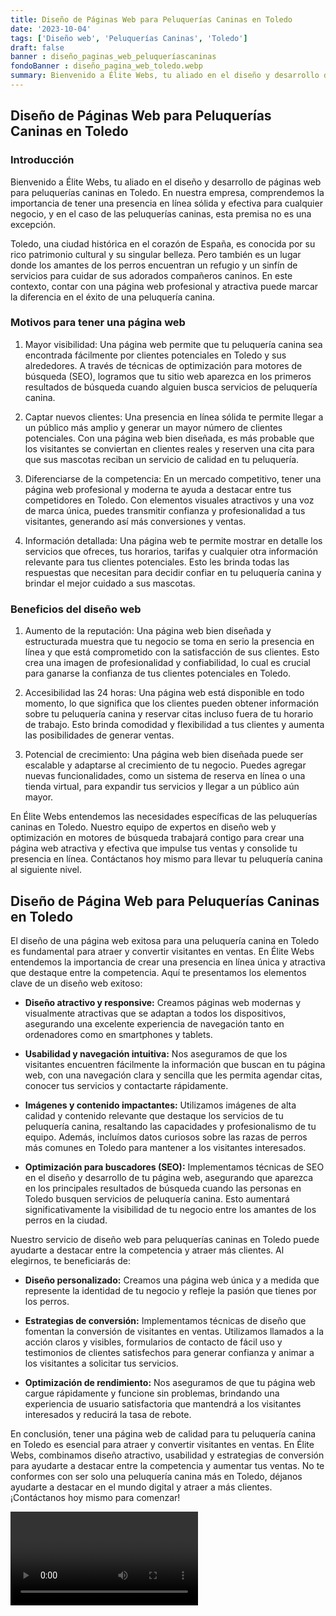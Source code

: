 ```yaml
---
title: Diseño de Páginas Web para Peluquerías Caninas en Toledo
date: '2023-10-04'
tags: ['Diseño web', 'Peluquerías Caninas', 'Toledo']
draft: false
banner : diseño_paginas_web_peluqueríascaninas
fondoBanner : diseño_pagina_web_toledo.webp
summary: Bienvenido a Élite Webs, tu aliado en el diseño y desarrollo de páginas web para peluquerías caninas en Toledo. En nuestra empresa, comprendemos la importancia de tener una presencia en línea sólida y efectiva para cualquier negocio, y en el caso de las peluquerías caninas, esta premisa no es una excepción.
---
```


## Diseño de Páginas Web para Peluquerías Caninas en Toledo

### Introducción

Bienvenido a Élite Webs, tu aliado en el diseño y desarrollo de páginas web para peluquerías caninas en Toledo. En nuestra empresa, comprendemos la importancia de tener una presencia en línea sólida y efectiva para cualquier negocio, y en el caso de las peluquerías caninas, esta premisa no es una excepción.

Toledo, una ciudad histórica en el corazón de España, es conocida por su rico patrimonio cultural y su singular belleza. Pero también es un lugar donde los amantes de los perros encuentran un refugio y un sinfín de servicios para cuidar de sus adorados compañeros caninos. En este contexto, contar con una página web profesional y atractiva puede marcar la diferencia en el éxito de una peluquería canina.

### Motivos para tener una página web

1. Mayor visibilidad: Una página web permite que tu peluquería canina sea encontrada fácilmente por clientes potenciales en Toledo y sus alrededores. A través de técnicas de optimización para motores de búsqueda (SEO), logramos que tu sitio web aparezca en los primeros resultados de búsqueda cuando alguien busca servicios de peluquería canina.

2. Captar nuevos clientes: Una presencia en línea sólida te permite llegar a un público más amplio y generar un mayor número de clientes potenciales. Con una página web bien diseñada, es más probable que los visitantes se conviertan en clientes reales y reserven una cita para que sus mascotas reciban un servicio de calidad en tu peluquería.

3. Diferenciarse de la competencia: En un mercado competitivo, tener una página web profesional y moderna te ayuda a destacar entre tus competidores en Toledo. Con elementos visuales atractivos y una voz de marca única, puedes transmitir confianza y profesionalidad a tus visitantes, generando así más conversiones y ventas.

4. Información detallada: Una página web te permite mostrar en detalle los servicios que ofreces, tus horarios, tarifas y cualquier otra información relevante para tus clientes potenciales. Esto les brinda todas las respuestas que necesitan para decidir confiar en tu peluquería canina y brindar el mejor cuidado a sus mascotas.

### Beneficios del diseño web

1. Aumento de la reputación: Una página web bien diseñada y estructurada muestra que tu negocio se toma en serio la presencia en línea y que está comprometido con la satisfacción de sus clientes. Esto crea una imagen de profesionalidad y confiabilidad, lo cual es crucial para ganarse la confianza de tus clientes potenciales en Toledo.

2. Accesibilidad las 24 horas: Una página web está disponible en todo momento, lo que significa que los clientes pueden obtener información sobre tu peluquería canina y reservar citas incluso fuera de tu horario de trabajo. Esto brinda comodidad y flexibilidad a tus clientes y aumenta las posibilidades de generar ventas.

3. Potencial de crecimiento: Una página web bien diseñada puede ser escalable y adaptarse al crecimiento de tu negocio. Puedes agregar nuevas funcionalidades, como un sistema de reserva en línea o una tienda virtual, para expandir tus servicios y llegar a un público aún mayor.

En Élite Webs entendemos las necesidades específicas de las peluquerías caninas en Toledo. Nuestro equipo de expertos en diseño web y optimización en motores de búsqueda trabajará contigo para crear una página web atractiva y efectiva que impulse tus ventas y consolide tu presencia en línea. Contáctanos hoy mismo para llevar tu peluquería canina al siguiente nivel.

<GifSeo />

<Cta />

## Diseño de Página Web para Peluquerías Caninas en Toledo

El diseño de una página web exitosa para una peluquería canina en Toledo es fundamental para atraer y convertir visitantes en ventas. En Élite Webs entendemos la importancia de crear una presencia en línea única y atractiva que destaque entre la competencia. Aquí te presentamos los elementos clave de un diseño web exitoso:

- **Diseño atractivo y responsive:** Creamos páginas web modernas y visualmente atractivas que se adaptan a todos los dispositivos, asegurando una excelente experiencia de navegación tanto en ordenadores como en smartphones y tablets.

- **Usabilidad y navegación intuitiva:** Nos aseguramos de que los visitantes encuentren fácilmente la información que buscan en tu página web, con una navegación clara y sencilla que les permita agendar citas, conocer tus servicios y contactarte rápidamente.

- **Imágenes y contenido impactantes:** Utilizamos imágenes de alta calidad y contenido relevante que destaque los servicios de tu peluquería canina, resaltando las capacidades y profesionalismo de tu equipo. Además, incluímos datos curiosos sobre las razas de perros más comunes en Toledo para mantener a los visitantes interesados.

- **Optimización para buscadores (SEO):** Implementamos técnicas de SEO en el diseño y desarrollo de tu página web, asegurando que aparezca en los principales resultados de búsqueda cuando las personas en Toledo busquen servicios de peluquería canina. Esto aumentará significativamente la visibilidad de tu negocio entre los amantes de los perros en la ciudad.

Nuestro servicio de diseño web para peluquerías caninas en Toledo puede ayudarte a destacar entre la competencia y atraer más clientes. Al elegirnos, te beneficiarás de:

- **Diseño personalizado:** Creamos una página web única y a medida que represente la identidad de tu negocio y refleje la pasión que tienes por los perros.

- **Estrategias de conversión:** Implementamos técnicas de diseño que fomentan la conversión de visitantes en ventas. Utilizamos llamados a la acción claros y visibles, formularios de contacto de fácil uso y testimonios de clientes satisfechos para generar confianza y animar a los visitantes a solicitar tus servicios.

- **Optimización de rendimiento:** Nos aseguramos de que tu página web cargue rápidamente y funcione sin problemas, brindando una experiencia de usuario satisfactoria que mantendrá a los visitantes interesados y reducirá la tasa de rebote.

En conclusión, tener una página web de calidad para tu peluquería canina en Toledo es esencial para atraer y convertir visitantes en ventas. En Élite Webs, combinamos diseño atractivo, usabilidad y estrategias de conversión para ayudarte a destacar entre la competencia y aumentar tus ventas. No te conformes con ser solo una peluquería canina más en Toledo, déjanos ayudarte a destacar en el mundo digital y atraer a más clientes. ¡Contáctanos hoy mismo para comenzar!

<Video />

<CtaBot job='Peluquerías Caninas' city='Toledo'/>

<Gmaps query='Toledo+españa+maps' />